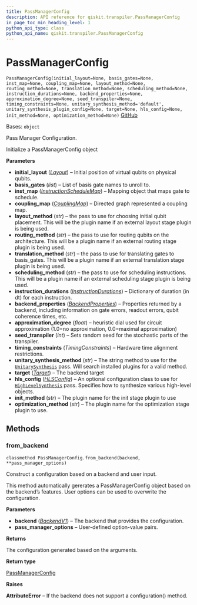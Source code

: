 ```yaml
---
title: PassManagerConfig
description: API reference for qiskit.transpiler.PassManagerConfig
in_page_toc_min_heading_level: 1
python_api_type: class
python_api_name: qiskit.transpiler.PassManagerConfig
---
```


# PassManagerConfig

<span id="qiskit.transpiler.PassManagerConfig" />

`PassManagerConfig(initial_layout=None, basis_gates=None, inst_map=None, coupling_map=None, layout_method=None, routing_method=None, translation_method=None, scheduling_method=None, instruction_durations=None, backend_properties=None, approximation_degree=None, seed_transpiler=None, timing_constraints=None, unitary_synthesis_method='default', unitary_synthesis_plugin_config=None, target=None, hls_config=None, init_method=None, optimization_method=None)` [GitHub](https://github.com/qiskit/qiskit/tree/stable/0.22/qiskit/transpiler/passmanager_config.py "view source code")

Bases: `object`

Pass Manager Configuration.

Initialize a PassManagerConfig object

**Parameters**

*   **initial\_layout** ([*Layout*](qiskit.transpiler.Layout "qiskit.transpiler.Layout")) – Initial position of virtual qubits on physical qubits.
*   **basis\_gates** (*list*) – List of basis gate names to unroll to.
*   **inst\_map** ([*InstructionScheduleMap*](qiskit.pulse.InstructionScheduleMap "qiskit.pulse.InstructionScheduleMap")) – Mapping object that maps gate to schedule.
*   **coupling\_map** ([*CouplingMap*](qiskit.transpiler.CouplingMap "qiskit.transpiler.CouplingMap")) – Directed graph represented a coupling map.
*   **layout\_method** (*str*) – the pass to use for choosing initial qubit placement. This will be the plugin name if an external layout stage plugin is being used.
*   **routing\_method** (*str*) – the pass to use for routing qubits on the architecture. This will be a plugin name if an external routing stage plugin is being used.
*   **translation\_method** (*str*) – the pass to use for translating gates to basis\_gates. This will be a plugin name if an external translation stage plugin is being used.
*   **scheduling\_method** (*str*) – the pass to use for scheduling instructions. This will be a plugin name if an external scheduling stage plugin is being used.
*   **instruction\_durations** ([*InstructionDurations*](qiskit.transpiler.InstructionDurations "qiskit.transpiler.InstructionDurations")) – Dictionary of duration (in dt) for each instruction.
*   **backend\_properties** ([*BackendProperties*](qiskit.providers.models.BackendProperties "qiskit.providers.models.BackendProperties")) – Properties returned by a backend, including information on gate errors, readout errors, qubit coherence times, etc.
*   **approximation\_degree** (*float*) – heuristic dial used for circuit approximation (1.0=no approximation, 0.0=maximal approximation)
*   **seed\_transpiler** (*int*) – Sets random seed for the stochastic parts of the transpiler.
*   **timing\_constraints** (*TimingConstraints*) – Hardware time alignment restrictions.
*   **unitary\_synthesis\_method** (*str*) – The string method to use for the [`UnitarySynthesis`](qiskit.transpiler.passes.UnitarySynthesis "qiskit.transpiler.passes.UnitarySynthesis") pass. Will search installed plugins for a valid method.
*   **target** ([*Target*](qiskit.transpiler.Target "qiskit.transpiler.Target")) – The backend target
*   **hls\_config** ([*HLSConfig*](qiskit.transpiler.passes.HLSConfig "qiskit.transpiler.passes.HLSConfig")) – An optional configuration class to use for [`HighLevelSynthesis`](qiskit.transpiler.passes.HighLevelSynthesis "qiskit.transpiler.passes.HighLevelSynthesis") pass. Specifies how to synthesize various high-level objects.
*   **init\_method** (*str*) – The plugin name for the init stage plugin to use
*   **optimization\_method** (*str*) – The plugin name for the optimization stage plugin to use.

## Methods

### from\_backend

<span id="qiskit.transpiler.PassManagerConfig.from_backend" />

`classmethod PassManagerConfig.from_backend(backend, **pass_manager_options)`

Construct a configuration based on a backend and user input.

This method automatically gererates a PassManagerConfig object based on the backend’s features. User options can be used to overwrite the configuration.

**Parameters**

*   **backend** ([*BackendV1*](qiskit.providers.BackendV1 "qiskit.providers.BackendV1")) – The backend that provides the configuration.
*   **pass\_manager\_options** – User-defined option-value pairs.

**Returns**

The configuration generated based on the arguments.

**Return type**

[PassManagerConfig](qiskit.transpiler.PassManagerConfig "qiskit.transpiler.PassManagerConfig")

**Raises**

**AttributeError** – If the backend does not support a configuration() method.

